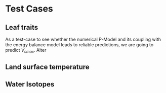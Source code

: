 # Test Cases

## Leaf traits

As a test-case to see whether the numerical P-Model and its coupling with the energy balance model leads to reliable predictions, we are going to predict $V_{cmax}$. Alter 

## Land surface temperature

## Water Isotopes
